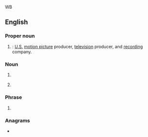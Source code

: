 {{also|wb|Wb}} 
WB

==English==

===Proper noun===
{{en-proper noun}}

# {{lb|en|entertainment}} {{initialism of|en|[[wikipedia:Warner Brothers|Warner Brothers]]|nodot=1}}: [[United States|U.S.]] [[motion picture]] producer, [[television]] producer, and [[recording]] company.

===Noun===
{{head|en|noun}}

# {{lb|en|medicine}} {{initialism of|en|whole blood}}
# {{lb|en|sports}} {{initialism of|en|[[world]]'s [[best]]}}

===Phrase===
{{en-phrase}}

# {{lb|en|Internet slang}} {{initialism of|en|[[welcome]] [[back]]}}

===Anagrams===
* {{anagrams|en|a=bw|BW|b/w|bw}}